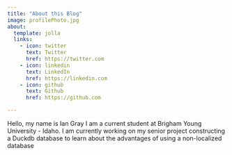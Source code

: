 ```yaml
---
title: "About this Blog"
image: profilePhoto.jpg
about:
  template: jolla
  links:
    - icon: twitter
      text: Twitter
      href: https://twitter.com
    - icon: linkedin
      text: LinkedIn
      href: https://linkedin.com
    - icon: github
      text: Github
      href: https://github.com

---
```


Hello, my name is Ian Gray I am a current student at Brigham Young University - Idaho. I am currently working on my senior project constructing a Duckdb database to learn about the advantages of using a non-localized database

